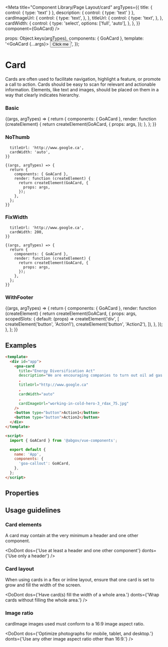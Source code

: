 
<Meta
  title="Component Library/Page Layout/card"
  argTypes={{
    title: { control: { type: 'text' } },
    description: { control: { type: 'text' } },
    cardImageUrl: {
      control: {
        type: 'text',
      },
    },
    titleUrl: {
      control: {
        type: 'text',
      },
    },
    cardWidth: {
      control: {
        type: 'select',
        options: ['full', 'auto'],
      },
    },
  }}
  component={GoACard}
/>

  props: Object.keys(argTypes),
  components: { GoACard },
  template:
    '<GoACard {...args}>	<button slot="footer" class="btn btn-primary">Click me</button></GoACard>',
});

# Card

Cards are often used to facilitate navigation, highlight a feature, or promote a call to action.
Cards should be easy to scan for relevant and actionable information. Elements, like text and images,
should be placed on them in a way that clearly indicates hierarchy.

### Basic

<Canvas>
  <Story
    name="Basic"
    height={200}
    args={{
      title: 'Energy Diversification Act',
      description:
        'Information to the user goes in the content.  Information can include markup as desired.',
      cardImageUrl: 'working-in-cold-hero-3_rdax_75.jpg',
      titleUrl: 'http://www.google.ca',
      cardWidth: 'auto',
    }}
  >
    {(args, argTypes) => {
      return {
        components: { GoACard },
        render: function (createElement) {
          return createElement(GoACard, {
            props: args,
          });
        },
      };
    }}
  </Story>
</Canvas>

### NoThumb

<Canvas>
  <Story
    name="NoThumb"
    height={200}
    args={{
      title: 'Energy Diversification Act',
      description:
        'Information to the user goes in the content.  Information can include markup as desired.',

      titleUrl: 'http://www.google.ca',
      cardWidth: 'auto',
    }}
  >
    {(args, argTypes) => {
      return {
        components: { GoACard },
        render: function (createElement) {
          return createElement(GoACard, {
            props: args,
          });
        },
      };
    }}
  </Story>
</Canvas>

### FixWidth

<Canvas>
  <Story
    name="FixWidth"
    height={200}
    args={{
      title: 'Energy Diversification Act',
      description:
        'Information to the user goes in the content.  Information can include markup as desired.',

      titleUrl: 'http://www.google.ca',
      cardWidth: 200,
    }}
  >
    {(args, argTypes) => {
      return {
        components: { GoACard },
        render: function (createElement) {
          return createElement(GoACard, {
            props: args,
          });
        },
      };
    }}
  </Story>
</Canvas>

### WithFooter

<Canvas>
  <Story
    name="WithFooter"
    height="400px"
    args={{
      title: 'Energy Diversification Act',
      description:
        'We are encouraging companies to turn out oil ad gas resources into more valuable.',
      cardImageUrl: 'working-in-cold-hero-3_rdax_75.jpg',
      cardWidth: 'auto',
      titleUrl: 'http://www.google.ca',
    }}
  >
    {(args, argTypes) => {
      return {
        components: { GoACard },
        render: function (createElement) {
          return createElement(GoACard, {
            props: args,
            scopedSlots: {
              default: (props) =>
                createElement('div', [
                  createElement('button', 'Action1'),
                  createElement('button', 'Action2'),
                ]),
            },
          });
        },
      };
    }}
  </Story>
</Canvas>

## Examples

```html
<template>
  <div id="app">
    <goa-card
      title="Energy Diversification Act"
      description="We are encouraging companies to turn out oil ad gas resources into more valuable products-creating good jobs for Albertans."
      ,
      titleUrl="http://www.google.ca"
      ,
      cardWidth="auto"
      ,
      cardImageUrl="working-in-cold-hero-3_rdax_75.jpg"
    />
    <button type="button">Action1</button>
    <button type="button">Action2</button>
  </div>
</template>

<script>
  import { GoACard } from '@abgov/vue-components';

  export default {
    name: 'App',
    components: {
      'goa-callout': GoACard,
    },
  };
</script>
```

## Properties

<ArgsTable of={GoACard} />
<Description of={GoACard} />

## Usage guidelines

### Card elements

A card may contain at the very minimum a header and one other component.

<DoDont
  dos={'Use at least a header and one other component'}
  donts={'Use only a header'}
/>

### Card layout

When using cards in a flex or inline layout, ensure that one card is set to grow and fill the width of the screen.

<DoDont
  dos={'Have card(s) fill the width of a whole area.'}
  donts={'Wrap cards without filling the whole area.'}
/>

### Image ratio

cardImage images used must conform to a 16:9 image aspect ratio.

<DoDont
  dos={'Optimize photographs for mobile, tablet, and desktop.'}
  donts={'Use any other image aspect ratio other than 16:9.'}
/>
